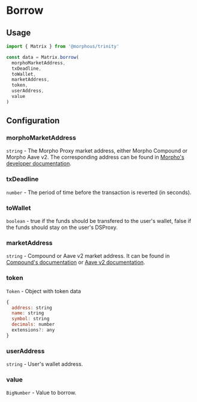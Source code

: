 # Borrow

## Usage

```js copy
import { Matrix } from '@morphous/trinity'

const data = Matrix.borrow(
  morphoMarketAddress,
  txDeadline,
  toWallet,
  marketAddress,
  token,
  userAddress,
  value
)
```

## Configuration

### morphoMarketAddress

`string` - The Morpho Proxy market address, either Morpho Compound or Morpho Aave v2. The corresponding address can be found in [Morpho's developer documentation](https://developers.morpho.xyz/interact-with-morpho/deployments).

### txDeadline

`number` - The period of time before the transaction is reverted (in seconds).

### toWallet

`boolean` - true if the funds should be transfered to the user's wallet, false if the funds should stay on the user's DSProxy.

### marketAddress

`string` - Compound or Aave v2 market address. It can be found in [Compound's documentation](https://docs.compound.finance/v2/#networks) or [Aave v2 documentation](https://docs.aave.com/developers/v/2.0/deployed-contracts/deployed-contracts).

### token

`Token` - Object with token data

```js
{
  address: string
  name: string
  symbol: string
  decimals: number
  extensions?: any
}
```

### userAddress

`string` - User's wallet address.

### value

`BigNumber` - Value to borrow.